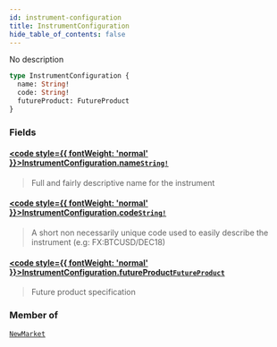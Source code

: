 ```yaml
---
id: instrument-configuration
title: InstrumentConfiguration
hide_table_of_contents: false
---
```








No description

```graphql
type InstrumentConfiguration {
  name: String!
  code: String!
  futureProduct: FutureProduct
}
```


### Fields

#### [<code style={{ fontWeight: 'normal' }}>InstrumentConfiguration.<b>name</b></code>](#)<Bullet />[`String!`](/docs/testnet/graphql/scalars/string) <Badge class="secondary" text="non-null"/> <Badge class="secondary" text="scalar"/>
> Full and fairly descriptive name for the instrument
> 

#### [<code style={{ fontWeight: 'normal' }}>InstrumentConfiguration.<b>code</b></code>](#)<Bullet />[`String!`](/docs/testnet/graphql/scalars/string) <Badge class="secondary" text="non-null"/> <Badge class="secondary" text="scalar"/>
> A short non necessarily unique code used to easily describe the instrument (e.g: FX:BTCUSD/DEC18)
> 

#### [<code style={{ fontWeight: 'normal' }}>InstrumentConfiguration.<b>futureProduct</b></code>](#)<Bullet />[`FutureProduct`](/docs/testnet/graphql/objects/future-product) <Badge class="secondary" text="object"/>
> Future product specification
> 



### Member of

[`NewMarket`](/docs/testnet/graphql/objects/new-market)  <Badge class="secondary" text="object"/>



